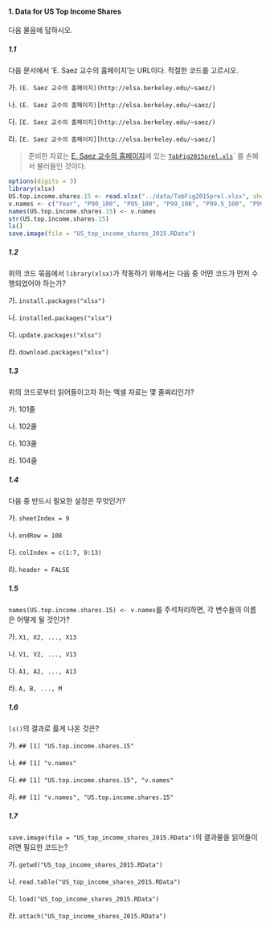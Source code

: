 #### 1. Data for US Top Income Shares

다음 물음에 답하시오.


##### 1.1

다음 문서에서 'E. Saez 교수의 홈페이지'는 URL이다. 적절한 코드를 고르시오.

가. `(E. Saez 교수의 홈페이지)(http://elsa.berkeley.edu/~saez/)`

나. `(E. Saez 교수의 홈페이지)[http://elsa.berkeley.edu/~saez/]`

다. `[E. Saez 교수의 홈페이지](http://elsa.berkeley.edu/~saez/)`

라. `[E. Saez 교수의 홈페이지][http://elsa.berkeley.edu/~saez/]`

> 준비한 자료는  [E. Saez 교수의 홈페이지](http://elsa.berkeley.edu/~saez/)에 있는 
> [`TabFig2015prel.xls`](http://eml.berkeley.edu//~saez/TabFig2015prel.xls)` 를 손봐서 불러들인 것이다.


```r
options(digits = 3)
library(xlsx)
US.top.income.shares.15 <- read.xlsx("../data/TabFig2015prel.xlsx", sheetIndex = 9, sheetName = "Table A3", startRow = 6, endRow = 108, colIndex = c(1:7, 9:13), colClasses = c("integer", rep("numeric", 12)), header = FALSE)
v.names <- c("Year", "P90_100", "P95_100", "P99_100", "P99.5_100", "P99.9_100", "P99.99_100", "P90_95", "P95_99", "P99_99.5", "P99.5_99.9", "P99.9_99.99")
names(US.top.income.shares.15) <- v.names
str(US.top.income.shares.15)
ls()
save.image(file = "US_top_income_shares_2015.RData")
```

##### 1.2 

위의 코드 묶음에서 `library(xlsx)`가 작동하기 위해서는 다음 중 어떤 코드가 먼저 수행되었어야 하는가?

가. `install.packages("xlsx")`

나. `installed.packages("xlsx")`

다. `update.packages("xlsx")`

라. `download.packages("xlsx")`

##### 1.3

위의 코드로부터 읽어들이고자 하는 엑셀 자료는 몇 줄짜리인가?

가. 101줄

나. 102줄

다. 103줄

라. 104줄

##### 1.4

다음 중 반드시 필요한 설정은 무엇인가?

가. `sheetIndex = 9`

나. `endRow = 108`

다. `colIndex = c(1:7, 9:13)`

라. `header = FALSE`

##### 1.5

`names(US.top.income.shares.15) <- v.names`를 주석처리하면, 각 변수들의 이름은 어떻게 될 것인가?

가. `X1, X2, ..., X13`

나. `V1, V2, ..., V13`

다. `A1, A2, ..., A13`

라. `A, B, ..., M`

##### 1.6

`ls()`의 결과로 옳게 나온 것은?

가. `## [1] "US.top.income.shares.15"`

나. `## [1] "v.names"`

다. `## [1] "US.top.income.shares.15", "v.names"`

라. `## [1] "v.names", "US.top.income.shares.15"`

##### 1.7

`save.image(file = "US_top_income_shares_2015.RData")`의 결과물을 읽어들이려면 필요한 코드는?

가. `getwd("US_top_income_shares_2015.RData")`

나. `read.table("US_top_income_shares_2015.RData")`

다. `load("US_top_income_shares_2015.RData")`

라. `attach("US_top_income_shares_2015.RData")`

<P style = "page-break-before:always">
